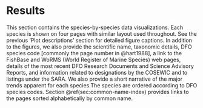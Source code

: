 \clearpage

# Results {#sec:synopsis-plots}

This section contains the species-by-species data visualizations. Each
species is shown on four pages with similar layout used throughout. See
the previous 'Plot descriptions' section for detailed figure captions. In addition
to the figures, we also provide the scientific name, taxonomic details, DFO
species code [commonly the page number in @hart1988], a link to the FishBase and WoRMS (World
Register of Marine Species) web pages, details of the most recent DFO Research
Documents and Science Advisory Reports, and information related to
designations by the COSEWIC and to listings under the SARA. We also provide 
a short narrative of the major trends apparent for each species.The species are
ordered according to DFO species codes. Section \@ref(sec:common-name-index) provides links to the 
pages sorted alphabetically by common name. 

\clearpage

<!-- \afterpage{\null\newpage} -->
